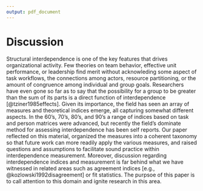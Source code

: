 ```yaml
---
output: pdf_document
---
```

# Discussion

Structural interdependence is one of the key features that drives organizational activity. Few theories on team behavior, effective unit performance, or leadership find merit without acknowleding some aspect of task workflows, the connections among actors, resource partitioning, or the amount of congruence among individual and group goals. Researchers have even gone so far as to say that the possibility for a group to be greater than the sum of its parts is a direct function of interdependence [@tziner1985effects]. Given its importance, the field has seen an array of measures and theoretical indices emerge, all capturing somewhat different aspects. In the 60's, 70's, 80's, and 90's a range of indices based on task and person matrices were advanced, but recently the field's dominate method for assessing interdependence has been self reports. Our paper reflected on this material, organized the measures into a coherent taxonomy so that future work can more readily apply the various measures, and raised questions and assumptions to facilitate sound practice within interdependence measurement. Moreover, discussion regarding interdependence indices and measurement is far behind what we have witnessed in related areas such as agreement indices [e.g., @kozlowski1992disagreement] or fit statistics. The purpsoe of this paper is to call attention to this domain and ignite research in this area. 